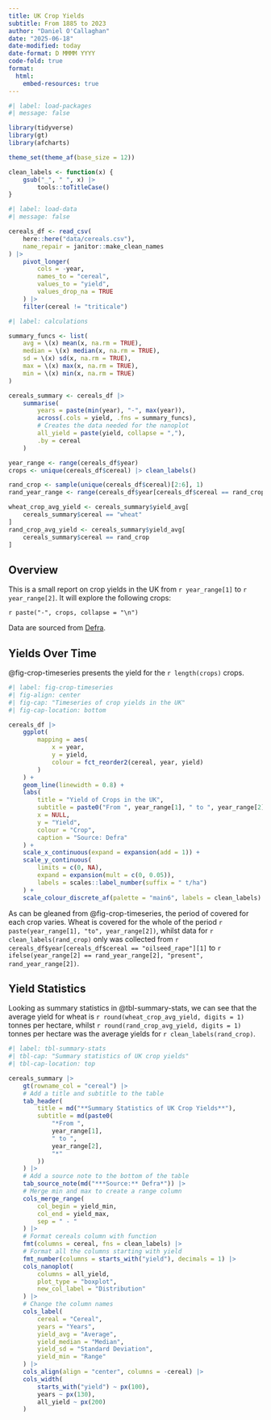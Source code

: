 ```yaml
---
title: UK Crop Yields
subtitle: From 1885 to 2023
author: "Daniel O'Callaghan"
date: "2025-06-18"
date-modified: today
date-format: D MMMM YYYY
code-fold: true
format:
  html:
    embed-resources: true
---
```


```r
#| label: load-packages
#| message: false

library(tidyverse)
library(gt)
library(afcharts)

theme_set(theme_af(base_size = 12))

clean_labels <- function(x) {
    gsub("_", " ", x) |>
        tools::toTitleCase()
}
```


```r
#| label: load-data
#| message: false

cereals_df <- read_csv(
    here::here("data/cereals.csv"),
    name_repair = janitor::make_clean_names
) |>
    pivot_longer(
        cols = -year,
        names_to = "cereal",
        values_to = "yield",
        values_drop_na = TRUE
    ) |>
    filter(cereal != "triticale")
```

```r
#| label: calculations

summary_funcs <- list(
    avg = \(x) mean(x, na.rm = TRUE),
    median = \(x) median(x, na.rm = TRUE),
    sd = \(x) sd(x, na.rm = TRUE),
    max = \(x) max(x, na.rm = TRUE),
    min = \(x) min(x, na.rm = TRUE)
)

cereals_summary <- cereals_df |>
    summarise(
        years = paste(min(year), "-", max(year)),
        across(.cols = yield, .fns = summary_funcs),
        # Creates the data needed for the nanoplot
        all_yield = paste(yield, collapse = ","),
        .by = cereal
    )

year_range <- range(cereals_df$year)
crops <- unique(cereals_df$cereal) |> clean_labels()

rand_crop <- sample(unique(cereals_df$cereal)[2:6], 1)
rand_year_range <- range(cereals_df$year[cereals_df$cereal == rand_crop])

wheat_crop_avg_yield <- cereals_summary$yield_avg[
    cereals_summary$cereal == "wheat"
]
rand_crop_avg_yield <- cereals_summary$yield_avg[
    cereals_summary$cereal == rand_crop
]
```


## Overview

This is a small report on crop yields in the UK from `r year_range[1]` to `r year_range[2]`. It will explore the following crops:

`r paste("-", crops, collapse = "\n")`

Data are sourced from [Defra](https://www.gov.uk/government/statistics/cereal-and-oilseed-rape-production).


## Yields Over Time

@fig-crop-timeseries presents the yield for the `r length(crops)` crops. 

```r
#| label: fig-crop-timeseries
#| fig-align: center
#| fig-cap: "Timeseries of crop yields in the UK"
#| fig-cap-location: bottom

cereals_df |>
    ggplot(
        mapping = aes(
            x = year,
            y = yield,
            colour = fct_reorder2(cereal, year, yield)
        )
    ) +
    geom_line(linewidth = 0.8) +
    labs(
        title = "Yield of Crops in the UK",
        subtitle = paste0("From ", year_range[1], " to ", year_range[2]),
        x = NULL,
        y = "Yield",
        colour = "Crop",
        caption = "Source: Defra"
    ) +
    scale_x_continuous(expand = expansion(add = 1)) +
    scale_y_continuous(
        limits = c(0, NA),
        expand = expansion(mult = c(0, 0.05)),
        labels = scales::label_number(suffix = " t/ha")
    ) +
    scale_colour_discrete_af(palette = "main6", labels = clean_labels)
```

As can be gleaned from @fig-crop-timeseries, the period of covered for each crop varies. Wheat is covered for the whole of the period `r paste(year_range[1], "to", year_range[2])`, whilst data for `r clean_labels(rand_crop)` only was collected from `r cereals_df$year[cereals_df$cereal == "oilseed_rape"][1]` to `r ifelse(year_range[2] == rand_year_range[2], "present", rand_year_range[2])`.

## Yield Statistics

Looking as summary statistics in @tbl-summary-stats, we can see that the average yield for wheat is `r round(wheat_crop_avg_yield, digits = 1)` tonnes per hectare, whilst `r round(rand_crop_avg_yield, digits = 1)` tonnes per hectare was the average yields for `r clean_labels(rand_crop)`.

```r
#| label: tbl-summary-stats
#| tbl-cap: "Summary statistics of UK crop yields"
#| tbl-cap-location: top

cereals_summary |>
    gt(rowname_col = "cereal") |>
    # Add a title and subtitle to the table
    tab_header(
        title = md("**Summary Statistics of UK Crop Yields**"),
        subtitle = md(paste0(
            "*From ",
            year_range[1],
            " to ",
            year_range[2],
            "*"
        ))
    ) |>
    # Add a source note to the bottom of the table
    tab_source_note(md("***Source:** Defra*")) |>
    # Merge min and max to create a range column
    cols_merge_range(
        col_begin = yield_min,
        col_end = yield_max,
        sep = " - "
    ) |>
    # Format cereals column with function
    fmt(columns = cereal, fns = clean_labels) |>
    # Format all the columns starting with yield
    fmt_number(columns = starts_with("yield"), decimals = 1) |>
    cols_nanoplot(
        columns = all_yield,
        plot_type = "boxplot",
        new_col_label = "Distribution"
    ) |>
    # Change the column names
    cols_label(
        cereal = "Cereal",
        years = "Years",
        yield_avg = "Average",
        yield_median = "Median",
        yield_sd = "Standard Deviation",
        yield_min = "Range"
    ) |>
    cols_align(align = "center", columns = -cereal) |>
    cols_width(
        starts_with("yield") ~ px(100),
        years ~ px(130),
        all_yield ~ px(200)
    )
```





